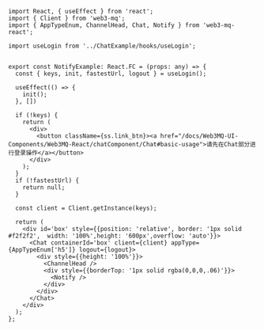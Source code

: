 ```tsx
import React, { useEffect } from 'react';
import { Client } from 'web3-mq';
import { AppTypeEnum, ChannelHead, Chat, Notify } from 'web3-mq-react';

import useLogin from '../ChatExample/hooks/useLogin';


export const NotifyExample: React.FC = (props: any) => {
  const { keys, init, fastestUrl, logout } = useLogin();
  
  useEffect(() => {
    init();
  }, [])

  if (!keys) {
    return (
      <div>
        <button className={ss.link_btn}><a href="/docs/Web3MQ-UI-Components/Web3MQ-React/chatComponent/Chat#basic-usage">请先在Chat部分进行登录操作</a></button>
      </div>
    );
  }
  if (!fastestUrl) {
    return null;
  }

  const client = Client.getInstance(keys);

  return (
    <div id='box' style={{position: 'relative', border: '1px solid #f2f2f2',  width: '100%',height: '600px',overflow: 'auto'}}>
      <Chat containerId='box' client={client} appType={AppTypeEnum['h5']} logout={logout}>
        <div style={{height: '100%'}}>
          <ChannelHead />
          <div style={{borderTop: '1px solid rgba(0,0,0,.06)'}}>
            <Notify />
          </div>
        </div>
      </Chat>
    </div>
  );
};
```